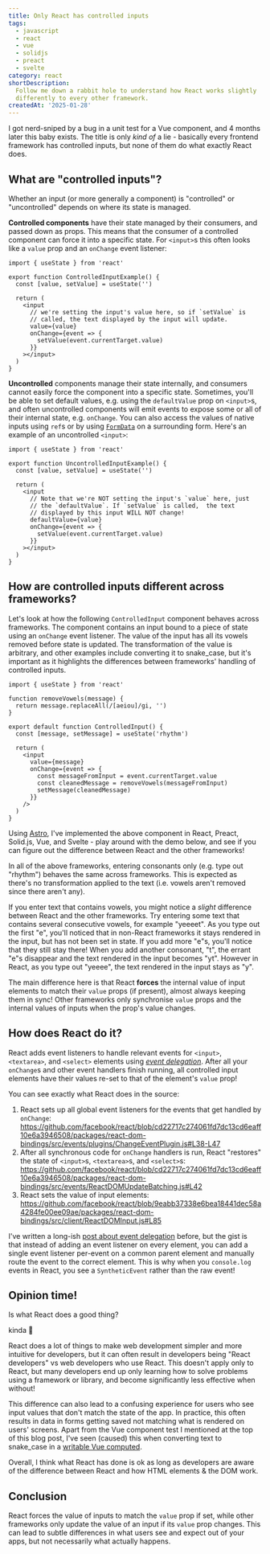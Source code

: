 ```yaml
---
title: Only React has controlled inputs
tags:
  - javascript
  - react
  - vue
  - solidjs
  - preact
  - svelte
category: react
shortDescription:
  Follow me down a rabbit hole to understand how React works slightly
  differently to every other framework.
createdAt: '2025-01-28'
---
```


I got nerd-sniped by a bug in a unit test for a Vue component, and 4 months
later this baby exists. The title is only _kind of_ a lie - basically every
frontend framework has controlled inputs, but none of them do what exactly React
does.

## What are "controlled inputs"?

Whether an input (or more generally a component) is "controlled" or
"uncontrolled" depends on where its state is managed.

**Controlled components** have their state managed by their consumers, and
passed down as props. This means that the consumer of a controlled component can
force it into a specific state. For `<input>`s this often looks like a `value`
prop and an `onChange` event listener:

```tsx title="controlled-input.tsx" nojs
import { useState } from 'react'

export function ControlledInputExample() {
  const [value, setValue] = useState('')

  return (
    <input
      // we're setting the input's value here, so if `setValue` is
      // called, the text displayed by the input will update.
      value={value}
      onChange={event => {
        setValue(event.currentTarget.value)
      }}
    ></input>
  )
}
```

**Uncontrolled** components manage their state internally, and consumers cannot
easily force the component into a specific state. Sometimes, you'll be able to
set default values, e.g. using the `defaultValue` prop on `<input>`s, and often
uncontrolled components will emit events to expose some or all of their internal
state, e.g. `onChange`. You can also access the values of native inputs using
`ref`s or by using [`FormData`](/blog/formdata) on a surrounding form. Here's an
example of an uncontrolled `<input>`:

```tsx title="uncontrolled-input.tsx" nojs
import { useState } from 'react'

export function UncontrolledInputExample() {
  const [value, setValue] = useState('')

  return (
    <input
      // Note that we're NOT setting the input's `value` here, just
      // the `defaultValue`. If `setValue` is called,  the text
      // displayed by this input WILL NOT change!
      defaultValue={value}
      onChange={event => {
        setValue(event.currentTarget.value)
      }}
    ></input>
  )
}
```

## How are controlled inputs different across frameworks?

Let's look at how the following `ControlledInput` component behaves across
frameworks. The component contains an input bound to a piece of state using an
`onChange` event listener. The value of the input has all its vowels removed
before state is updated. The transformation of the value is arbitrary, and other
examples include converting it to snake_case, but it's important as it
highlights the differences between frameworks' handling of controlled inputs.

```tsx
import { useState } from 'react'

function removeVowels(message) {
  return message.replaceAll(/[aeiou]/gi, '')
}

export default function ControlledInput() {
  const [message, setMessage] = useState('rhythm')

  return (
    <input
      value={message}
      onChange={event => {
        const messageFromInput = event.currentTarget.value
        const cleanedMessage = removeVowels(messageFromInput)
        setMessage(cleanedMessage)
      }}
    />
  )
}
```

Using [Astro](https://astro.build), I've implemented the above component in
React, Preact, Solid.js, Vue, and Svelte - play around with the demo below, and
see if you can figure out the difference between React and the other frameworks!

<Sandbox
  title="Framework controlled component comparison"
  src="https://stackblitz.com/edit/controlled-inputs?ctl=1&embed=1&hideExplorer=1&hideNavigation=1&theme=dark&view=preview"
/>

In all of the above frameworks, entering consonants only (e.g. type out
"rhythm") behaves the same across frameworks. This is expected as there's no
transformation applied to the text (i.e. vowels aren't removed since there
aren't any).

If you enter text that contains vowels, you might notice a _slight_ difference
between React and the other frameworks. Try entering some text that contains
several consecutive vowels, for example "yeeeet". As you type out the first "e",
you'll noticed that in non-React frameworks it stays rendered in the input, but
has not been set in state. If you add more "e"s, you'll notice that they still
stay there! When you add another consonant, "t", the errant "e"s disappear and
the text rendered in the input becomes "yt". However in React, as you type out
"yeeee", the text rendered in the input stays as "y".

The main difference here is that React **forces** the internal value of input
elements to match their `value` props (if present), almost always keeping them
in sync! Other frameworks only synchronise `value` props and the internal values
of inputs when the prop's value changes.

## How does React do it?

React adds event listeners to handle relevant events for `<input>`,
`<textarea>`, and `<select>` elements using
[<Sparkles> _event delegation_</Sparkles>](#event-delegation). After all your
`onChange`s and other event handlers finish running, all controlled input
elements have their values re-set to that of the element's `value` prop!

You can see exactly what React does in the source:

1. React sets up all global event listeners for the events that get handled by
   `onChange`:
   https://github.com/facebook/react/blob/cd22717c274061fd7dc13cd6eaff10e6a3946508/packages/react-dom-bindings/src/events/plugins/ChangeEventPlugin.js#L38-L47
2. After all synchronous code for `onChange` handlers is run, React "restores"
   the state of `<input>`s, `<textarea>`s, and `<select>`s:
   https://github.com/facebook/react/blob/cd22717c274061fd7dc13cd6eaff10e6a3946508/packages/react-dom-bindings/src/events/ReactDOMUpdateBatching.js#L42
3. React sets the value of input elements:
   https://github.com/facebook/react/blob/9eabb37338e6bea18441dec58a4284fe00ee09ae/packages/react-dom-bindings/src/client/ReactDOMInput.js#L85

<Note variant="info" id="event-delegation" title="What is event delegation?">

I've written a long-ish [post about event delegation](/blog/event-delegation)
before, but the gist is that instead of adding an event listener on every
element, you can add a single event listener per-event on a common parent
element and manually route the event to the correct element. This is why when
you `console.log` events in React, you see a `SyntheticEvent` rather than the
raw event!

</Note>

## Opinion time!

Is what React does a good thing?

kinda 🙂

React does a lot of things to make web development simpler and more intuitive
for developers, but it can often result in developers being "React developers"
vs web developers who use React. This doesn't apply only to React, but many
developers end up only learning how to solve problems using a framework or
library, and become significantly less effective when without!

This difference can also lead to a confusing experience for users who see input
values that don't match the state of the app. In practice, this often results in
data in forms getting saved not matching what is rendered on users' screens.
Apart from the Vue component test I mentioned at the top of this blog post, I've
seen (caused) this when converting text to snake_case in a
[writable Vue computed](https://vuejs.org/guide/essentials/computed.html#writable-computed).

Overall, I think what React has done is ok as long as developers are aware of
the difference between React and how HTML elements & the DOM work.

## Conclusion

React forces the value of inputs to match the `value` prop if set, while other
frameworks only update the value of an input if its `value` prop changes. This
can lead to subtle differences in what users see and expect out of your apps,
but not necessarily what actually happens.
